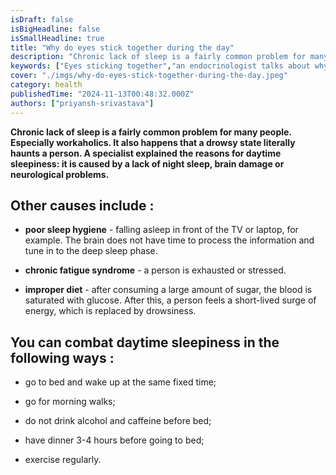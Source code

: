 ```yaml
---
isDraft: false
isBigHeadline: false
isSmallHeadline: true
title: "Why do eyes stick together during the day"
description: "Chronic lack of sleep is a fairly common problem for many people. Especially workaholics. It also happens that a drowsy state literally haunts a person."
keywords: ["Eyes sticking together","an endocrinologist talks about why you constantly want to sleep","exercise regularly",""]
cover: "./imgs/why-do-eyes-stick-together-during-the-day.jpeg"
category: health
publishedTime: "2024-11-13T00:48:32.000Z"
authors: ["priyansh-srivastava"]
---
```


**Chronic lack of sleep is a fairly common problem for many people. Especially workaholics. It also happens that a drowsy state literally haunts a person. A specialist explained the reasons for daytime sleepiness: it is caused by a lack of night sleep, brain damage or neurological problems.**

## Other causes include :

* **poor sleep hygiene** - falling asleep in front of the TV or laptop, for example. The brain does not have time to process the information and tune in to the deep sleep phase.

* **chronic fatigue syndrome** - a person is exhausted or stressed.

* **improper diet** - after consuming a large amount of sugar, the blood is saturated with glucose. After this, a person feels a short-lived surge of energy, which is replaced by drowsiness.

## You can combat daytime sleepiness in the following ways :

- go to bed and wake up at the same fixed time;

- go for morning walks;

- do not drink alcohol and caffeine before bed;

- have dinner 3-4 hours before going to bed;

-  exercise regularly.



